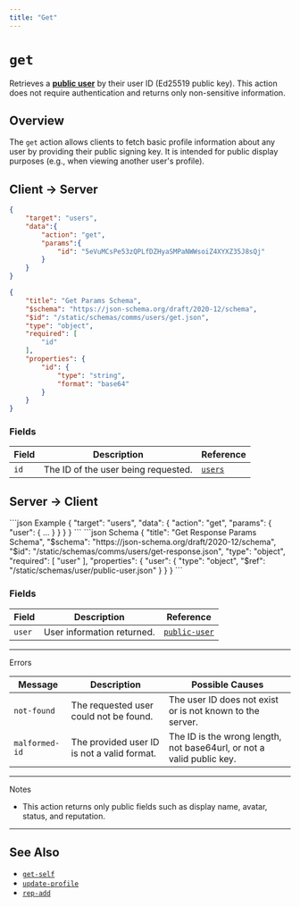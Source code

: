 ```yaml
---
title: "Get"
---
```


# `get`

Retrieves a [**public user**](/protocol/definitions/users/data#public-user-structure) by their user ID (Ed25519 public key). This action does not require authentication and returns only non-sensitive information.

## Overview

The `get` action allows clients to fetch basic profile information about any user by providing their public signing key. It is intended for public display purposes (e.g., when viewing another user's profile).

## Client → Server

<CodeGroup>

```json Example
{
    "target": "users",
    "data":{
        "action": "get",
        "params":{
            "id": "5eVuMCsPe53zQPLfDZHyaSMPaNWWsoiZ4XYXZ35J8sQj"
        }
    }
}
```
```json Schema
{
    "title": "Get Params Schema",
    "$schema": "https://json-schema.org/draft/2020-12/schema",
    "$id": "/static/schemas/comms/users/get.json",
    "type": "object",
    "required": [
        "id"
    ],
    "properties": {
        "id": {
            "type": "string",
            "format": "base64"
        }
    }
}
```

</CodeGroup>

### Fields

| Field | Description                         | Reference                                           |
|-------|-------------------------------------|-----------------------------------------------------|
| `id`  | The ID of the user being requested. | [`users`](/protocol/definitions/users/identity.mdx) |

## Server → Client

<CodeGroup>
```json Example
{
    "target": "users",
    "data": {
        "action": "get",
        "params": {
            "user": {  ...  }
        }
    }
}
```
```json Schema
{
    "title": "Get Response Params Schema",
    "$schema": "https://json-schema.org/draft/2020-12/schema",
    "$id": "/static/schemas/comms/users/get-response.json",
    "type": "object",
    "required": [
        "user"
    ],
    "properties": {
        "user": {
            "type": "object",
            "$ref": "/static/schemas/user/public-user.json"
        }
    }
}
```
</CodeGroup>

### Fields

| Field  | Description                | Reference                                                                   |
|--------|----------------------------|-----------------------------------------------------------------------------|
| `user` | User information returned. | [`public-user`](/protocol/definitions/users/data.mdx#public-user-structure) |

---

<Danger>Errors</Danger>

| Message        | Description                                 | Possible Causes                                                       |
|----------------|---------------------------------------------|-----------------------------------------------------------------------|
| `not-found`    | The requested user could not be found.      | The user ID does not exist or is not known to the server.             |
| `malformed-id` | The provided user ID is not a valid format. | The ID is the wrong length, not base64url, or not a valid public key. |

---

<Note>Notes</Note>

- This action returns only public fields such as display name, avatar, status, and reputation.

---

## See Also

- [`get-self`](/protocol/users/get-self.mdx)
- [`update-profile`](/protocol/users/update-profile.mdx)
- [`rep-add`](/protocol/users/rep-add.mdx)